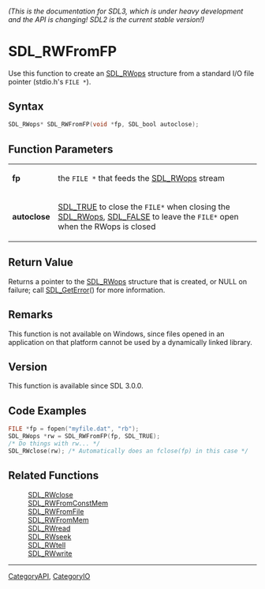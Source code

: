====== (This is the documentation for SDL3, which is under heavy development and the API is changing! SDL2 is the current stable version!) ======
= SDL_RWFromFP =

Use this function to create an [[SDL_RWops]] structure from a standard I/O file pointer (stdio.h's <code>FILE *</code>).

== Syntax ==

<syntaxhighlight lang='c'>
SDL_RWops* SDL_RWFromFP(void *fp, SDL_bool autoclose);
</syntaxhighlight>

== Function Parameters ==

{|
|'''fp'''
|the <code>FILE *</code> that feeds the [[SDL_RWops]] stream
|-
|'''autoclose'''
|[[SDL_TRUE]] to close the <code>FILE*</code> when closing the [[SDL_RWops]], [[SDL_FALSE]] to leave the <code>FILE*</code> open when the RWops is closed
|}

== Return Value ==

Returns a pointer to the [[SDL_RWops]] structure that is created, or NULL
on failure; call [[SDL_GetError]]() for more information.

== Remarks ==

This function is not available on Windows, since files opened in an
application on that platform cannot be used by a dynamically linked
library.

== Version ==

This function is available since SDL 3.0.0.

== Code Examples ==

<syntaxhighlight lang='c++'>
FILE *fp = fopen("myfile.dat", "rb");
SDL_RWops *rw = SDL_RWFromFP(fp, SDL_TRUE);
/* Do things with rw... */
SDL_RWclose(rw); /* Automatically does an fclose(fp) in this case */
</syntaxhighlight>

== Related Functions ==

:[[SDL_RWclose]]
:[[SDL_RWFromConstMem]]
:[[SDL_RWFromFile]]
:[[SDL_RWFromMem]]
:[[SDL_RWread]]
:[[SDL_RWseek]]
:[[SDL_RWtell]]
:[[SDL_RWwrite]]

----
[[CategoryAPI]], [[CategoryIO]]


